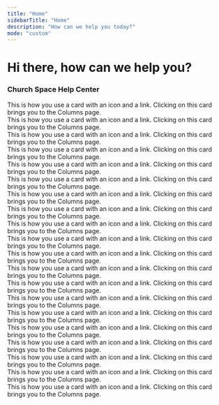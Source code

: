 ```yaml
---
title: "Home"
sidebarTitle: "Home"
description: "How can we help you today?"
mode: "custom"
---
```



<div className="space-y-8 py-12">
  <div className="flex items-center w-full justify-center flex-col gap-2 py-12 px-4 sm:px-6">
    <h1 className="font-bold text-3xl sm:text-4xl text-left text-black dark:text-white sm:text-center text-pretty">
      Hi there, how can we help you?
    </h1>
    <h3 className="text-muted-foreground text-lg w-full text-left sm:text-center font-medium">
      Church Space Help Center
    </h3>
  </div>
  <div className="w-full max-w-5xl mx-auto p-4 sm:p-6 ">
    <div className="grid grid-cols-1 gap-4 sm:grid-cols-2 lg:grid-cols-3">
      <div className="hidden dark:block">
        <Card
          title="Get Started"
          href="/getting-started"
          img="/images/get-started.png"
          className="hidden dark:block"
        >
          This is how you use a card with an icon and a link. Clicking on this
          card brings you to the Columns page.
        </Card>
      </div>
      <div className="hidden dark:block">
        <Card
          title="Switch from Mailchimp"
          href="/switch/from-mailchimp"
          img="/images/switch.png"
        >
          This is how you use a card with an icon and a link. Clicking on this
          card brings you to the Columns page.
        </Card>
      </div>
      <div className="hidden dark:block">
        <Card
          title="Planning Center Integration"
          href="/integrations/pco"
          img="/images/pco.png"
        >
          This is how you use a card with an icon and a link. Clicking on this
          card brings you to the Columns page.
        </Card>
      </div>
      <div className="hidden dark:block">
        <Card
          title="Your Account"
          href="/account/overview"
          img="/images/account.png"
        >
          This is how you use a card with an icon and a link. Clicking on this
          card brings you to the Columns page.
        </Card>
      </div>
      <div className="hidden dark:block">
        <Card title="Emails" href="/emails/overview" img="/images/email.png">
          This is how you use a card with an icon and a link. Clicking on this
          card brings you to the Columns page.
        </Card>
      </div>
      <div className="hidden dark:block">
        <Card title="Links" href="/links/overview" img="/images/links.png">
          This is how you use a card with an icon and a link. Clicking on this
          card brings you to the Columns page.
        </Card>
      </div>
      <div className="hidden dark:block">
        <Card
          title="Organization"
          href="/organization/overview"
          img="/images/organization.png"
        >
          This is how you use a card with an icon and a link. Clicking on this
          card brings you to the Columns page.
        </Card>
      </div>
      <div className="hidden dark:block">
        <Card
          title="Billing"
          href="/billing/overview"
          img="/images/billing.png"
        >
          This is how you use a card with an icon and a link. Clicking on this
          card brings you to the Columns page.
        </Card>
      </div>
      <div className="hidden dark:block">
        <Card title="People" href="/people/overview" img="/images/people.png">
          This is how you use a card with an icon and a link. Clicking on this
          card brings you to the Columns page.
        </Card>
      </div>
      <div className="hidden dark:block">
        <Card
          title="Domains"
          href="/domains"
          img="/images/domains.png"
          className="hidden dark:block"
        >
          This is how you use a card with an icon and a link. Clicking on this
          card brings you to the Columns page.
        </Card>
      </div>
      <div className="block dark:hidden">
        <Card
          title="Get Started"
          href="/getting-started"
          img="/images/get-started-light.png"
          className="hidden dark:block"
        >
          This is how you use a card with an icon and a link. Clicking on this
          card brings you to the Columns page.
        </Card>
      </div>
      <div className="block dark:hidden">
        <Card
          title="Switch from Mailchimp"
          href="/switch/from-mailchimp"
          img="/images/switch-light.png"
        >
          This is how you use a card with an icon and a link. Clicking on this
          card brings you to the Columns page.
        </Card>
      </div>
      <div className="block dark:hidden">
        <Card
          title="Planning Center Integration"
          href="/integrations/pco"
          img="/images/pco-light.png"
        >
          This is how you use a card with an icon and a link. Clicking on this
          card brings you to the Columns page.
        </Card>
      </div>
      <div className="block dark:hidden">
        <Card
          title="Your Account"
          href="/account/overview"
          img="/images/account-light.png"
        >
          This is how you use a card with an icon and a link. Clicking on this
          card brings you to the Columns page.
        </Card>
      </div>
      <div className="block dark:hidden">
        <Card
          title="Emails"
          href="/emails/overview"
          img="/images/email-light.png"
        >
          This is how you use a card with an icon and a link. Clicking on this
          card brings you to the Columns page.
        </Card>
      </div>
      <div className="block dark:hidden">
        <Card
          title="Links"
          href="/links/overview"
          img="/images/links-light.png"
        >
          This is how you use a card with an icon and a link. Clicking on this
          card brings you to the Columns page.
        </Card>
      </div>
      <div className="block dark:hidden">
        <Card
          title="Organization"
          href="/organization/overview"
          img="/images/organization-light.png"
        >
          This is how you use a card with an icon and a link. Clicking on this
          card brings you to the Columns page.
        </Card>
      </div>
      <div className="block dark:hidden">
        <Card
          title="Billing"
          href="/billing/overview"
          img="/images/billing-light.png"
        >
          This is how you use a card with an icon and a link. Clicking on this
          card brings you to the Columns page.
        </Card>
      </div>
      <div className="block dark:hidden">
        <Card
          title="People"
          href="/people/overview"
          img="/images/people-light.png"
        >
          This is how you use a card with an icon and a link. Clicking on this
          card brings you to the Columns page.
        </Card>
      </div>
      <div className="block dark:hidden">
        <Card title="Domains" href="/domains" img="/images/domains-light.png">
          This is how you use a card with an icon and a link. Clicking on this
          card brings you to the Columns page.
        </Card>
      </div>
    </div>
  </div>
  <CTA />
</div>
